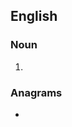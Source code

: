 ==English==
{{wikipedia|Optical amplifier}}

===Noun===
{{en-noun}}

# {{lb|en|electronics}} {{initialism of|en|{{1|erbium}}-{{1|doped}} {{1|fiber}} {{1|amplifier}}}}

===Anagrams===
* {{anagrams|en|a=adef|Deaf|deaf|fade}}